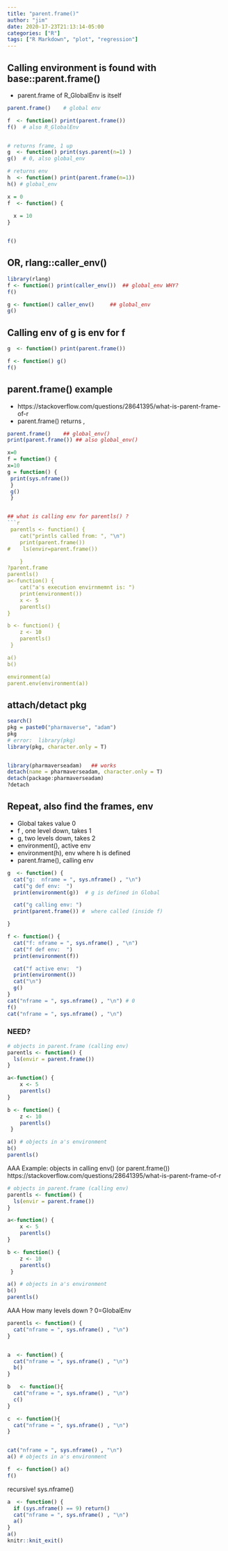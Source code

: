 ```yaml
---
title: "parent.frame()"
author: "jim"
date: 2020-17-23T21:13:14-05:00
categories: ["R"]
tags: ["R Markdown", "plot", "regression"]
---
```

## Calling environment is found with base::parent.frame() 
  - parent.frame of R_GlobalEnv is itself

```r
parent.frame()    # global env

f  <- function() print(parent.frame())  
f()  # also R_GlobalEnv


# returns frame, 1 up 
g  <- function() print(sys.parent(n=1) )
g()  # 0, also global_env

# returns env
h  <- function() print(parent.frame(n=1))
h() # global_env

x = 0 
f  <- function() {
  
  x = 10
} 


f()
```

## OR, rlang::caller_env()
```r
library(rlang)
f <- function() print(caller_env())  ## global_env WHY?
f()

g <- function() caller_env()     ## global_env
g()
```

## Calling env of g is env for f
```r

g  <- function() print(parent.frame())

f <- function() g()
f()
```

## parent.frame() example
  *  https://stackoverflow.com/questions/28641395/what-is-parent-frame-of-r
  *  parent.frame() returns <env>, 
```r
parent.frame()    ## global_env()
print(parent.frame()) ## also global_env()
```
```r
x=0
f = function() {
x=10
g = function() {
 print(sys.nframe())
 }
 g()
 }


## what is calling env for parentls() ?
```r
 parentls <- function() {
    cat("printls called from: ", "\n")
    print(parent.frame())
#    ls(envir=parent.frame())

    }
?parent.frame
parentls()
a<-function() {
    cat("a's execution envirnmemnt is: ")
    print(environment())
    x <- 5
    parentls()
}

b <- function() {
    z <- 10
    parentls()
 }

a()
b()

environment(a)
parent.env(environment(a))
```

## attach/detact pkg
```r
search()
pkg = paste0("pharmaverse", "adam")
pkg
# error:  library(pkg)
library(pkg, character.only = T)


library(pharmaverseadam)   ## works
detach(name = pharmaverseadam, character.only = T)
detach(package:pharmaverseadam)
?detach

```


Repeat, also find the frames, env
-   
-  Global takes value 0
-  f , one level down, takes 1
-  g,  two levels down, takes 2
-  environment(), active env
-  environment(h), env where h is defined
-  parent.frame(), calling env

```r

g  <- function() {
  cat("g:  nframe = ", sys.nframe() , "\n")
  cat("g def env:  ")
  print(environment(g))  # g is defined in Global

  cat("g calling env: ")
  print(parent.frame()) #  where called (inside f) 

}

f <- function() {
  cat("f: nframe = ", sys.nframe() , "\n")
  cat("f def env:  ")
  print(environment(f))

  cat("f active env:  ")
  print(environment())
  cat("\n")
  g()
}
cat("nframe = ", sys.nframe() , "\n") # 0
f()
cat("nframe = ", sys.nframe() , "\n")

```

### NEED?
```r
# objects in parent.frame (calling env)
parentls <- function() {
  ls(envir = parent.frame())
}

a<-function() {
    x <- 5
    parentls()
}

b <- function() {
    z <- 10
    parentls()
 }

a() # objects in a's environment
b()
parentls()
```


AAA Example:   objects in calling env() (or parent.frame())
https://stackoverflow.com/questions/28641395/what-is-parent-frame-of-r
```r
# objects in parent.frame (calling env)
parentls <- function() {
  ls(envir = parent.frame())
}

a<-function() {
    x <- 5
    parentls()
}

b <- function() {
    z <- 10
    parentls()
 }

a() # objects in a's environment
b()
parentls()
```

AAA How many levels down ?  0=GlobalEnv
```r
parentls <- function() {
  cat("nframe = ", sys.nframe() , "\n")
}


a  <- function() {
  cat("nframe = ", sys.nframe() , "\n")
  b()
}

b   <- function(){ 
  cat("nframe = ", sys.nframe() , "\n")
  c()
}

c  <- function(){ 
  cat("nframe = ", sys.nframe() , "\n")
}


cat("nframe = ", sys.nframe() , "\n")
a() # objects in a's environment

f  <- function() a()
f()
```
recursive!
sys.nframe()
```r
a  <- function() {
  if (sys.nframe() == 9) return()
  cat("nframe = ", sys.nframe() , "\n")
  a()
}
a()
knitr::knit_exit()
```


